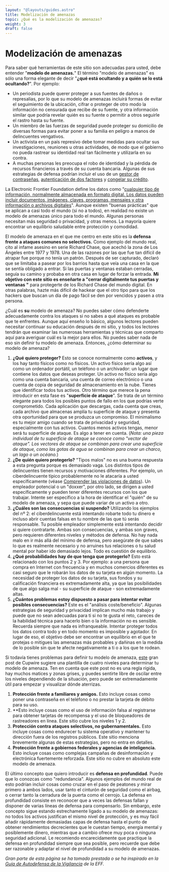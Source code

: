 ```yaml
---
layout: "@layouts/guides.astro"
title: Modelización de amenazas
topic: ¿Qué es la modelización de amenazas?
weight: 3
draft: false
---
```



# Modelización de amenazas

Para saber qué herramientas de este sitio son adecuadas para usted, debe entender "**modelo de amenazas.**" El término "modelo de amenazas" es sólo una forma elegante de decir "**¿qué está ocultando y a quién se lo está ocultando?**". Por ejemplo:

<Highlighting>

- Un periodista puede querer proteger a sus fuentes de daños o represalias, por lo que su modelo de amenazas incluirá formas de evitar el seguimiento de la ubicación, cifrar o proteger de otro modo la información no censurada que recibe de su fuente, y otra información similar que podría revelar quién es su fuente o permitir a otros seguirle el rastro hasta su fuente.
- Un miembro de las fuerzas de seguridad puede proteger su domicilio de diversas formas para evitar poner a su familia en peligro a manos de delincuentes vengativos.
- Un activista en un país represivo debe tomar medidas para ocultar sus investigaciones, reuniones u otras actividades, de modo que el gobierno no pueda rastrear su identidad real tan fácilmente y utilizarla en su contra.
- A muchas personas les preocupa el robo de identidad y la pérdida de recursos financieros a través de su cuenta bancaria. Algunas de sus estrategias de defensa podrían incluir el uso de un [gestor de contraseñas](/guides/most-important/passwords), [autenticación de dos factores](/guides/most-important/mfa) y [congelar su crédito](/guides/most-important/credit).

</Highlighting>

La Electronic Frontier Foundation define los datos como "[cualquier tipo de información, normalmente almacenada en formato digital. Los datos pueden incluir documentos, imágenes, claves, programas, mensajes y otra información o archivos digitales](https://ssd.eff.org/en/glossary/data)". Aunque existen "buenas prácticas" que se aplican a casi todo el mundo (si no a todos), en realidad no existe un modelo de amenazas único para todo el mundo. Algunas personas necesitan más seguridad o privacidad, y otras menos. La mayoría quiere encontrar un equilibrio saludable entre protección y comodidad.

El modelo de amenaza en el que me centro en este sitio es la **defensa frente a ataques comunes no selectivos.** Como ejemplo del mundo real, cito al infame asesino en serie Richard Chase, que acechó la zona de Los Ángeles entre 1977 y 1978. Una de las razones por las que fue tan difícil de atrapar fue porque no tenía un patrón. Después de ser capturado, declaró que se limitaba a pasear por los barrios hasta que veía una casa en la que se sentía obligado a entrar. Si las puertas y ventanas estaban cerradas, seguía su camino y probaba en otra casa en lugar de forzar la entrada. **Mi objetivo con este sitio es enseñarte a "cerrar digitalmente tus puertas y ventanas "** para protegerte de los Richard Chase del mundo digital. En otras palabras, hazte más difícil de hackear que el otro tipo para que los hackers que buscan un día de pago fácil se den por vencidos y pasen a otra persona.

¿Cuál es **su** modelo de amenaza? No puedes saber cómo defenderte adecuadamente contra los ataques si no sabes a qué ataques es probable que te enfrentes. Aunque aquí enseño lo básico, algunos lectores pueden necesitar continuar su educación después de mi sitio, y todos los lectores tendrán que examinar las numerosas herramientas y técnicas que comparto aquí para averiguar cuál es la mejor para ellos. No puedes saber nada de eso sin definir tu modelo de amenaza. Entonces, ¿cómo determinar su modelo de amenaza?

<Highlighting>

1. **¿Qué quiero proteger?**
   Esto se conoce normalmente como **activos**, y los hay tanto físicos como no físicos. Un activo físico sería algo así como un ordenador portátil, un teléfono o un archivador: un lugar que contiene los datos que deseas proteger. Un activo no físico sería algo como una cuenta bancaria, una cuenta de correo electrónico o una cuenta de copia de seguridad de almacenamiento en la nube. Tienes que identificar todos tus activos. Otro término que merece la pena introducir en esta fase es "**superficie de ataque**". Se trata de un término elegante para todos los posibles puntos de fallo en los que podrías verte comprometido. Cada aplicación que descargas, cada cuenta que creas, cada archivo que almacenas amplía tu superficie de ataque y presenta otra oportunidad para que se produzca un compromiso. El minimalismo es tu mejor amigo cuando se trata de privacidad y seguridad, especialmente con tus activos. Cuantos menos activos tengas, menor será tu superficie de ataque. Es algo a tener en cuenta. (_Nota: una pieza individual de tu superficie de ataque se conoce como "vector de ataque". Los vectores de ataque se combinan para crear una superficie de ataque, como las gotas de agua se combinan para crear un charco, un lago o un océano._)
2. **¿De quién quiero protegerlo?**
   "Tipos malos" no es una buena respuesta a esta pregunta porque es demasiado vaga. Los distintos tipos de delincuentes tienen recursos y motivaciones diferentes. Por ejemplo, un ciberdelincuente típico probablemente no le atacaría a usted específicamente (véase [Comprender las violaciones de datos](/guides/most-important/data-breaches)). Un empleador potencial o un "doxxer", por otro lado, se dirigen a usted específicamente y pueden tener diferentes recursos con los que trabajar. Intente ser específico a la hora de identificar el "quién" de su modelo de amenaza, y sepa que puede variar de un activo a otro.
3. **¿Cuáles son las consecuencias si suspendo?**
   Utilizando los ejemplos del nº 2: el ciberdelincuente está intentando robarte todo tu dinero e incluso abrir cuentas falsas en tu nombre de las que tú serás responsable. Tu posible empleador simplemente está intentando decidir si quiere contratarte. Ambas son consecuencias, y ambas son graves, pero requieren diferentes niveles y métodos de defensa. No hay nada malo en ir más allá del mínimo de defensa, pero asegúrate de que sabes lo que es realmente necesario y no arruines tus relaciones o tu salud mental por haber ido demasiado lejos. Todo es cuestión de equilibrio.
4. **¿Qué probabilidades hay de que tenga que protegerlo?**
   Esto está relacionado con los puntos 2 y 3. Por ejemplo: a una persona que compra en Internet con frecuencia y en muchos comercios diferentes es casi seguro que le robarán los datos de su tarjeta en algún momento. La necesidad de proteger los datos de su tarjeta, sus fondos y su calificación financiera es extremadamente alta, ya que las posibilidades de que algo salga mal - su superficie de ataque - son extremadamente altas.
5. **¿Cuántos problemas estoy dispuesto a pasar para intentar evitar posibles consecuencias?**
   Este es el "análisis coste/beneficio". Algunas estrategias de seguridad y privacidad implican mucho más trabajo y puede que no sean adecuadas para ti si no te gusta el reto, careces de la habilidad técnica para hacerlo bien o la información no es sensible. Recuerda siempre que nada es infranqueable. Intentar proteger todos los datos contra todo y en todo momento es imposible y agotador. En lugar de eso, el objetivo debe ser encontrar un equilibrio en el que te protejas o mitigues las amenazas más probables y dañinas en la medida de lo posible sin que te afecte negativamente a ti o a los que te rodean.

</Highlighting>

Si todavía tienes problemas para definir tu modelo de amenaza, [este](https://www.cupwire.com/threat-modeling/) gran post de Cupwire sugiere una plantilla de cuatro niveles para determinar tu modelo de amenaza. Ten en cuenta que este post no es una regla rígida, hay muchos matices y zonas grises, y puedes sentirte libre de oscilar entre los niveles dependiendo de la situación, pero puede ser extremadamente útil para empezar y visualizar dónde aterrizas.

<Highlighting>

1. **Protección frente a familiares y amigos.** Esto incluye cosas como poner una contraseña en el teléfono o no prestar la tarjeta de débito para su uso.
2. \*\*Esto incluye cosas como el uso de información falsa al registrarse para obtener tarjetas de recompensa y el uso de bloqueadores de rastreadores en línea. Este sitio cubre los niveles 1 y 2.
3. **Protección contra ataques selectivos, no gubernamentales.** Esto incluye cosas como endurecer tu sistema operativo y mantener tu dirección fuera de los registros públicos. Este sitio menciona brevemente algunas de estas estrategias, pero no entra en detalles.
4. **Protección frente a gobiernos federales y agencias de inteligencia.** Esto incluye cosas como complejas campañas de desinformación y electrónica fuertemente reforzada. Este sitio no cubre en absoluto este modelo de amenaza.

</Highlighting>

El último concepto que quiero introducir es **defensa en profundidad**. Puede que lo conozcas como "redundancia". Algunos ejemplos del mundo real de esto podrían incluir cosas como cruzar en el paso de peatones _y_ mirar primero a ambos lados, usar tanto el cinturón de seguridad como el airbag, o cerrar tanto la cerradura de la puerta como el cerrojo. La defensa en profundidad consiste en reconocer que a veces las defensas fallan y disponer de varias líneas de defensa para compensarlo. Sin embargo, este concepto sigue estando estrechamente ligado a su modelo de amenazas: no todos los activos justifican el mismo nivel de protección, y es muy fácil añadir rápidamente demasiadas capas de defensa hasta el punto de obtener rendimientos decrecientes que le cuestan tiempo, energía mental y posiblemente dinero, mientras que a cambio ofrece muy poca o ninguna seguridad adicional. Le recomiendo encarecidamente que practique la defensa en profundidad siempre que sea posible, pero recuerde que debe ser razonable y adaptar el nivel de profundidad a su modelo de amenazas.

_Gran parte de esta página se ha tomado prestada o se ha inspirado en la [Guía de Autodefensa de la Vigilancia](https://ssd.eff.org/en/module/your-security-plan) de la EFF._
